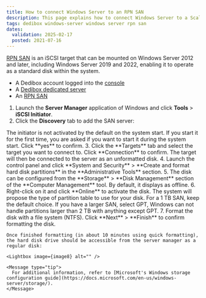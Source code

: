```yaml
---
title: How to connect Windows Server to an RPN SAN
description: This page explains how to connect Windows Server to a Scalway Dedibox RPN SAN
tags: dedibox windows-server windows server rpn san
dates:
  validation: 2025-02-17
  posted: 2021-07-16
---
```




[RPN SAN](/dedibox-rpn/concepts/#rpn-san) is an iSCSI target that can be mounted on Windows Server 2012 and later, including Windows Server 2019 and 2022, enabling it to operate as a standard disk within the system.

<Requirements />

- A Dedibox account logged into the [console](https://console.online.net)
- A [Dedibox dedicated server](https://www.scaleway.com/en/dedibox)
- An [RPN SAN](https://www.scaleway.com/en/dedibox/storage/)

1. Launch the **Server Manager** application of Windows and click **Tools** > **iSCSI Initiator**.
    <Lightbox image={image} alt="" />
2. Click the **Discovery** tab to add the SAN server:
    <Lightbox image={image2} alt="" />

  <Message type="tip">
    The initiator is not activated by the default on the system start. If you start it for the first time, you are asked if you want to start it during the system start. Click **yes** to confirm.
  </Message>
3. Click the **Targets** tab and select the target you want to connect to. Click **Connection** to confirm. The target will then be connected to the server as an unformatted disk.
    <Lightbox image={image3} alt="" />
4. Launch the control panel and click **System and Security** > **Create and format hard disk partitions** in the **Administrative Tools** section.
    <Lightbox image={image4} alt="" />
5. The disk can be configured from the **Storage** > **Disk Management** section of the **Computer Management** tool. By default, it displays as offline.
    <Lightbox image={image5} alt="" />
6. Right-click on it and click **Online** to activate the disk. The system will propose the type of partition table to use for your disk.
    <Lightbox image={image6} alt="" />

  <Message type="tip">
    For a 1 TB SAN, keep the default choice. If you have a larger SAN, select GPT, Windows can not handle partitions larger than 2 TB with anything except GPT.
  </Message>
7. Format the disk with a file system (NTFS). Click **Next** > **Finish** to confirm formatting the disk.
    <Lightbox image={image7} alt="" />

    Once finished formatting (in about 10 minutes using quick formatting), the hard disk drive should be accessible from the server manager as a regular disk:

    <Lightbox image={image8} alt="" />

    <Message type="tip">
      For additional information, refer to [Microsoft's Windows storage configuration guide](https://docs.microsoft.com/en-us/windows-server/storage/).
    </Message>

